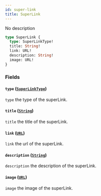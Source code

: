```yaml
---
id: super-link
title: SuperLink
---
```



No description

```graphql
type SuperLink {
  type: SuperLinkType!
  title: String!
  link: URL!
  description: String!
  image: URL!
}
```


### Fields

#### `type` ([`SuperLinkType`](/cyberconnect/reference/enums/super-link-type))

`type` the type of the superLink.


#### `title` ([`String`](/cyberconnect/reference/scalars/string))

`title` the title of the superLink.


#### `link` ([`URL`](/cyberconnect/reference/scalars/url))

`link` the url of the superLink.


#### `description` ([`String`](/cyberconnect/reference/scalars/string))

`description` the description of the superLink.


#### `image` ([`URL`](/cyberconnect/reference/scalars/url))

`image` the image of the superLink.




